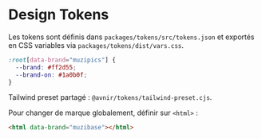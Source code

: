# Design Tokens

Les tokens sont définis dans `packages/tokens/src/tokens.json` et exportés en CSS variables via `packages/tokens/dist/vars.css`.

```css
:root[data-brand="muzipics"] {
  --brand: #ff2d55;
  --brand-on: #1a0b0f;
}
```

Tailwind preset partagé : `@avnir/tokens/tailwind-preset.cjs`.

Pour changer de marque globalement, définir sur `<html>` :

```html
<html data-brand="muzibase"></html>
```
